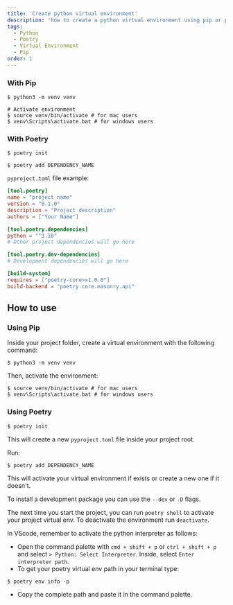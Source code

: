 ```yaml
---
title: 'Create python virtual environment'
description: 'how to create a python virtual environment using pip or poetry'
tags:
  - Python
  - Poetry
  - Virtual Environment
  - Pip
order: 1
---
```



### With Pip

```shell
$ python3 -m venv venv

# Activate environment
$ source venv/bin/activate # for mac users
$ venv\Scripts\activate.bat # for windows users
```

### With Poetry

```shell
$ poetry init

$ poetry add DEPENDENCY_NAME
```

`pyproject.toml` file example:

```toml:pyproject.toml
[tool.poetry]
name = "project name"
version = "0.1.0"
description = "Project description"
authors = ["Your Name"]

[tool.poetry.dependencies]
python = "^3.10"
# Other project dependencies will go here

[tool.poetry.dev-dependencies]
# Development dependencies will go here

[build-system]
requires = ["poetry-core>=1.0.0"]
build-backend = "poetry.core.masonry.api"
```

## How to use

### Using Pip

<Step number={1} title="Create virtual environment" />

Inside your project folder, create a virtual environment with the following command:

```shell
$ python3 -m venv venv
```

Then, activate the environment:

```shell
$ source venv/bin/activate # for mac users
$ venv\Scripts\activate.bat # for windows users
```

### Using Poetry

<Step number={2} title="Initialize a poetry project" />

```shell
$ poetry init
```

This will create a new `pyproject.toml` file inside your project root.

<Step number={3} title="Install dependencies" />

Run:

```shell
$ poetry add DEPENDENCY_NAME
```

This will activate your virtual environment if exists or create a new one if it doesn't.

To install a development package you can use the `--dev` or `-D` flags.

The next time you start the project, you can run `poetry shell` to activate your project virtual env. To deactivate the environment run `deactivate`.

In VScode, remember to activate the python interpreter as follows:

- Open the command palette with `cmd + shift + p` or `ctrl + shift + p` and select `> Python: Select Interpreter`. Inside, select `Enter interpreter path`.
- To get your poetry virtual env path in your terminal type:

```shell
$ poetry env info -p
```

- Copy the complete path and paste it in the command palette.
